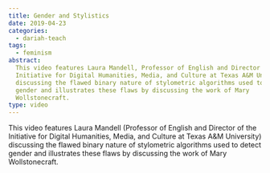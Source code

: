 ```yaml
---
title: Gender and Stylistics
date: 2019-04-23
categories:
  - dariah-teach
tags:
  - feminism
abstract:
  This video features Laura Mandell, Professor of English and Director of the
  Initiative for Digital Humanities, Media, and Culture at Texas A&M University,
  discussing the flawed binary nature of stylometric algorithms used to detect
  gender and illustrates these flaws by discussing the work of Mary
  Wollstonecraft.
type: video
---
```


This video features Laura Mandell (Professor of English and Director of the
Initiative for Digital Humanities, Media, and Culture at Texas A&M University)
discussing the flawed binary nature of stylometric algorithms used to detect
gender and illustrates these flaws by discussing the work of Mary
Wollstonecraft.

<VideoCard
  title="DH in Practice"
  subtitle="Gender and Stylistics"
  id="j1_ANz7FH4w"
  image="images/laura-mandell.jpg"
/>
